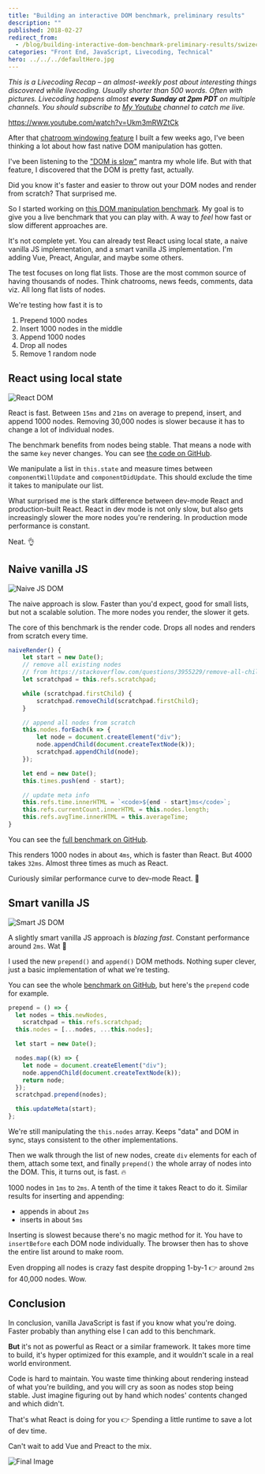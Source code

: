 ```yaml
---
title: "Building an interactive DOM benchmark, preliminary results"
description: ""
published: 2018-02-27
redirect_from:
  - /blog/building-interactive-dom-benchmark-preliminary-results/swizec/8219
categories: "Front End, JavaScript, Livecoding, Technical"
hero: ../../../defaultHero.jpg
---
```


_This is a Livecoding Recap – an almost-weekly post about interesting things discovered while livecoding. Usually shorter than 500 words. Often with pictures. Livecoding happens almost **every Sunday at 2pm PDT** on multiple channels. You should subscribe to [My Youtube](https://www.youtube.com/TheSwizec) channel to catch me live._

https://www.youtube.com/watch?v=Ukm3mRWZtCk

After that [chatroom windowing feature](https://swizec.com/blog/you-dont-want-to-build-your-own-list-virtualization/) I built a few weeks ago, I've been thinking a lot about how fast native DOM manipulation has gotten.

I've been listening to the ["DOM is slow"](https://www.google.com/search?q=dom+is+slow&oq=dom+is+slow&aqs=chrome..69i57j0l5.1249j0j1&sourceid=chrome&ie=UTF-8) mantra my whole life. But with that feature, I discovered that the DOM is pretty fast, actually.

Did you know it's faster and easier to throw out your DOM nodes and render from scratch? That surprised me.

So I started working on [this DOM manipulation benchmark](https://dom-benchmark.now.sh/). My goal is to give you a live benchmark that you can play with. A way to _feel_ how fast or slow different approaches are.

It's not complete yet. You can already test React using local state, a naive vanilla JS implementation, and a smart vanilla JS implementation. I'm adding Vue, Preact, Angular, and maybe some others.

The test focuses on long flat lists. Those are the most common source of having thousands of nodes. Think chatrooms, news feeds, comments, data viz. All long flat lists of nodes.

We're testing how fast it is to

1.  Prepend 1000 nodes
2.  Insert 1000 nodes in the middle
3.  Append 1000 nodes
4.  Drop all nodes
5.  Remove 1 random node

## React using local state

![React DOM](https://swizec.com/wp-content/uploads/2018/02/react-dom.gif)

React is fast. Between `15ms` and `21ms` on average to prepend, insert, and append 1000 nodes. Removing 30,000 nodes is slower because it has to change a lot of individual nodes.

The benchmark benefits from nodes being stable. That means a node with the same `key` never changes. You can see [the code on GitHub](https://github.com/Swizec/dom-benchmark/blob/master/src/benchmarks/ReactBenchmark.js).

We manipulate a list in `this.state` and measure times between `componentWillUpdate` and `componentDidUpdate`. This should exclude the time it takes to manipulate our list.

What surprised me is the stark difference between dev-mode React and production-built React. React in dev mode is not only slow, but also gets increasingly slower the more nodes you're rendering. In production mode performance is constant.

Neat. 👌

## Naive vanilla JS

![Naive JS DOM](https://swizec.com/wp-content/uploads/2018/02/naive-js-dom.gif)

The naive approach is slow. Faster than you'd expect, good for small lists, but not a scalable solution. The more nodes you render, the slower it gets.

The core of this benchmark is the render code. Drops all nodes and renders from scratch every time.

```javascript
naiveRender() {
    let start = new Date();
    // remove all existing nodes
    // from https://stackoverflow.com/questions/3955229/remove-all-child-elements-of-a-dom-node-in-javascript
    let scratchpad = this.refs.scratchpad;

    while (scratchpad.firstChild) {
        scratchpad.removeChild(scratchpad.firstChild);
    }

    // append all nodes from scratch
    this.nodes.forEach(k => {
        let node = document.createElement("div");
        node.appendChild(document.createTextNode(k));
        scratchpad.appendChild(node);
    });

    let end = new Date();
    this.times.push(end - start);

    // update meta info
    this.refs.time.innerHTML = `<code>${end - start}ms</code>`;
    this.refs.currentCount.innerHTML = this.nodes.length;
    this.refs.avgTime.innerHTML = this.averageTime;
}
```

You can see the [full benchmark on GitHub](https://github.com/Swizec/dom-benchmark/blob/master/src/benchmarks/VanillaBenchmark.js).

This renders 1000 nodes in about `4ms`, which is faster than React. But 4000 takes `32ms`. Almost three times as much as React.

Curiously similar performance curve to dev-mode React. 🤔

## Smart vanilla JS

![Smart JS DOM](https://swizec.com/wp-content/uploads/2018/02/smart-js-dom.gif)

A slightly smart vanilla JS approach is _blazing fast_. Constant performance around `2ms`. Wat 🤨

I used the new `prepend()` and `append()` DOM methods. Nothing super clever, just a basic implementation of what we're testing.

You can see the whole [benchmark on GitHub](https://github.com/Swizec/dom-benchmark/blob/master/src/benchmarks/SmartVanillaBenchmark.js), but here's the `prepend` code for example.

```javascript
prepend = () => {
  let nodes = this.newNodes,
    scratchpad = this.refs.scratchpad;
  this.nodes = [...nodes, ...this.nodes];

  let start = new Date();

  nodes.map((k) => {
    let node = document.createElement("div");
    node.appendChild(document.createTextNode(k));
    return node;
  });
  scratchpad.prepend(nodes);

  this.updateMeta(start);
};
```

We're still manipulating the `this.nodes` array. Keeps "data" and DOM in sync, stays consistent to the other implementations.

Then we walk through the list of new nodes, create `div` elements for each of them, attach some text, and finally `prepend()` the whole array of nodes into the DOM. This, it turns out, is fast. 🔥

1000 nodes in `1ms` to `2ms`. A tenth of the time it takes React to do it. Similar results for inserting and appending:

- appends in about `2ms`
- inserts in about `5ms`

Inserting is slowest because there's no magic method for it. You have to `insertBefore` each DOM node individually. The browser then has to shove the entire list around to make room.

Even dropping all nodes is crazy fast despite dropping 1-by-1 👉 around `2ms` for 40,000 nodes. Wow.

## Conclusion

In conclusion, vanilla JavaScript is fast if you know what you're doing. Faster probably than anything else I can add to this benchmark.

**But** it's not as powerful as React or a similar framework. It takes more time to build, it's hyper optimized for this example, and it wouldn't scale in a real world environment.

Code is hard to maintain. You waste time thinking about rendering instead of what you're building, and you will cry as soon as nodes stop being stable. Just imagine figuring out by hand which nodes' contents changed and which didn't.

That's what React is doing for you 👉 Spending a little runtime to save a lot of dev time.

Can't wait to add Vue and Preact to the mix.

![Final Image](./img/media-l2JehIXdp8F7Up5sc-giphy.gif)